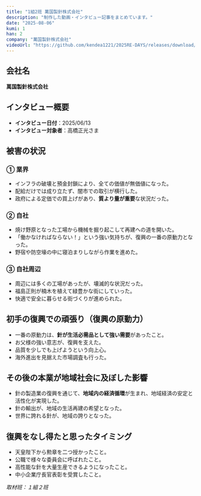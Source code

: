 ```yaml
---
title: "1組2班 萬国製針株式会社"
description: "制作した動画・インタビュー記事をまとめています。"
date: "2025-08-06"
kumi: 1
han: 2
company: "萬国製針株式会社"
videoUrl: "https://github.com/kendea1221/2025RE-DAYS/releases/download/videos/12.mp4"
---
```

## 会社名
**萬国製針株式会社**

## インタビュー概要
- **インタビュー日付**：2025/06/13  
- **インタビュー対象者**：高橋正光さま

## 被害の状況

### ① 業界
- インフラの破壊と預金封鎖により、全ての価値が無価値になった。  
- 配給だけでは成り立たず、闇市での取引が横行した。  
- 政府による定価での買上げがあり、**質より量が重要**な状況だった。  

### ② 自社
- 焼け野原となった工場から機械を掘り起こして再建への道を開いた。  
- 「働かなければならない！」という強い気持ちが、復興の一番の原動力となった。  
- 野宿や防空壕の中に寝泊まりしながら作業を進めた。  

### ③ 自社周辺
- 周辺には多くの工場があったが、壊滅的な状況だった。  
- 福島正則が楠木を植えて緑豊かな街にしていった。  
- 快適で安全に暮らせる街づくりが進められた。  

## 初手の復興での頑張り（復興の原動力）
- 一番の原動力は、**針が生活必需品として強い需要**があったこと。  
- お父様の強い意志が、復興を支えた。  
- 品質を少しでも上げようという向上心。  
- 海外進出を見据えた市場調査も行った。  

## その後の本業が地域社会に及ぼした影響
- 針の製造業の復興を通じて、**地域内の経済循環**が生まれ、地域経済の安定と活性化が実現した。  
- 針の輸出が、地域の生活再建の希望となった。  
- 世界に誇れる針が、地域の誇りとなった。  

## 復興をなし得たと思ったタイミング
- 天皇陛下から勲章を二つ授かったこと。  
- 公職で様々な委員会に呼ばれたこと。  
- 高性能な針を大量生産できるようになったこと。  
- 中小企業庁長官表彰を受賞したこと。  

*取材班：１組２班*